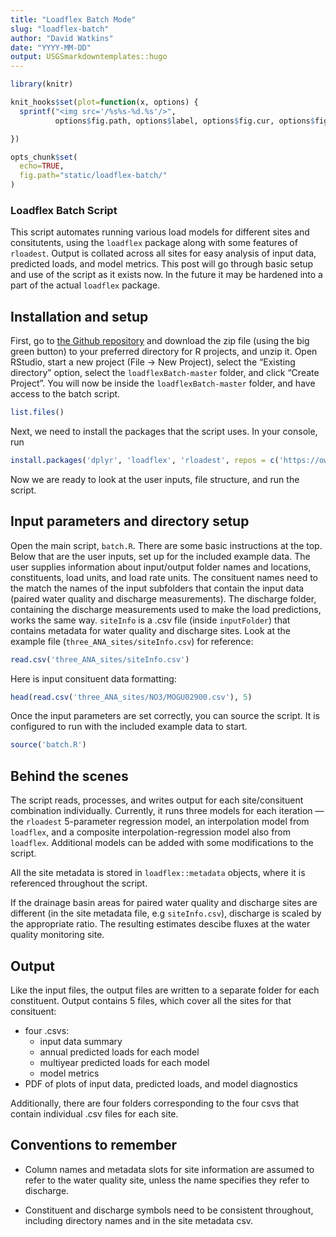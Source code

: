 ```yaml
---
title: "Loadflex Batch Mode"
slug: "loadflex-batch"
author: "David Watkins"
date: "YYYY-MM-DD"
output: USGSmarkdowntemplates::hugo
---
```

```r
library(knitr)

knit_hooks$set(plot=function(x, options) {
  sprintf("<img src='/%s%s-%d.%s'/>", 
          options$fig.path, options$label, options$fig.cur, options$fig.ext)

})

opts_chunk$set(
  echo=TRUE,
  fig.path="static/loadflex-batch/"
)
```
### Loadflex Batch Script
  This script automates running various load models for different sites and consitutents, using the `loadflex` package along with some features of `rloadest`.  Output is collated across all sites for easy analysis of input data, predicted loads, and model metrics.  This post will go through basic setup and use of the script as it exists now.  In the future it may be hardened into a part of the actual `loadflex` package.    

## Installation and setup
  First, go to [the Github repository](https://github.com/USGS-R/loadflexBatch) and download the zip file (using the big green button) to your preferred directory for R projects, and unzip it. Open RStudio, start a new project (File -> New Project), select the "Existing directory" option, select the `loadflexBatch-master` folder, and click "Create Project". You will now be inside the `loadflexBatch-master` folder, and have access to the batch script.
```r
list.files()
```
  
 Next, we need to install the packages that the script uses.  In your console, run 
```r
install.packages('dplyr', 'loadflex', 'rloadest', repos = c('https://owi.usgs.gov/R', 'https://cloud.r-project.org'))
```

Now we are ready to look at the user inputs, file structure, and run the script.

## Input parameters and directory setup
Open the main script, `batch.R`.  There are some basic instructions at the top.  Below that are the user inputs, set up for the included example data.  The user supplies information about input/output folder names and locations, constituents, load units, and load rate units.  The consituent names need to the match the names of the input subfolders that contain the input data (paired water quality and discharge measurements).  The discharge folder, containing the discharge measurements used to make the load predictions, works the same way.  `siteInfo` is a .csv file (inside `inputFolder`) that contains metadata for water quality and discharge sites.  Look at the example file (`three_ANA_sites/siteInfo.csv`) for reference:
```r
read.csv('three_ANA_sites/siteInfo.csv')
```

Here is input consituent data formatting:
```r
head(read.csv('three_ANA_sites/NO3/MOGU02900.csv'), 5)
```

Once the input parameters are set correctly, you can source the script.  It is configured to run with the included example data to start.
```r
source('batch.R')
```

## Behind the scenes

The script reads, processes, and writes output for each site/consituent combination individually.  Currently, it runs three models for each iteration — the `rloadest` 5-parameter regression model, an interpolation model from `loadflex`, and a composite interpolation-regression model also from `loadflex`.  Additional models can be added with some  modifications to the script. 

All the site metadata is stored in `loadflex::metadata` objects, where it is referenced throughout the script.

If the drainage basin areas for paired water quality and discharge sites are different (in the site metadata file, e.g `siteInfo.csv`), discharge is scaled by the appropriate ratio.  The resulting estimates descibe fluxes at the water quality monitoring site.  

## Output
Like the input files, the output files are written to a separate folder for each constituent. Output contains 5 files, which cover all the sites for that consituent: 

* four .csvs:
    * input data summary
    * annual predicted loads for each model
    * multiyear predicted loads for each model
    * model metrics 
    
* PDF of plots of input data, predicted loads, and model diagnostics
      
Additionally, there are four folders corresponding to the four csvs that contain individual .csv files for each site.

## Conventions to remember
* Column names and metadata slots for site information are assumed to refer to the water quality site, unless the name specifies they refer to discharge.

* Constituent and discharge symbols need to be consistent throughout, including directory names and in the site metadata csv.


